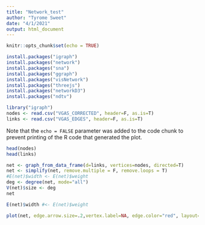 ```yaml
---
title: "Network_test"
author: "Tyrome Sweet"
date: "4/1/2021"
output: html_document
---
```


```r
knitr::opts_chunk$set(echo = TRUE)
```

```r
install.packages("igraph") 
install.packages("network") 
install.packages("sna")
install.packages("ggraph")
install.packages("visNetwork")
install.packages("threejs")
install.packages("networkD3")
install.packages("ndtv")
```

```r
library("igraph")
nodes <- read.csv("VGAS_CORRECTED", header=F, as.is=T)
links <- read.csv("VGAS_EDGES", header=F, as.is=T)
```

Note that the `echo = FALSE` parameter was added to the code chunk to prevent printing of the R code that generated the plot.
```r
head(nodes)
head(links)
```

```r
net <- graph_from_data_frame(d=links, vertices=nodes, directed=T)
net <- simplify(net, remove.multiple = F, remove.loops = T)
#E(net)$width <- E(net)$weight
deg <- degree(net, mode="all")
V(net)$size <- deg
net
```
```r
E(net)$width #<- E(net)$weight
```
```r
plot(net, edge.arrow.size=.2,vertex.label=NA, edge.color="red", layout=layout_with_mds)
```